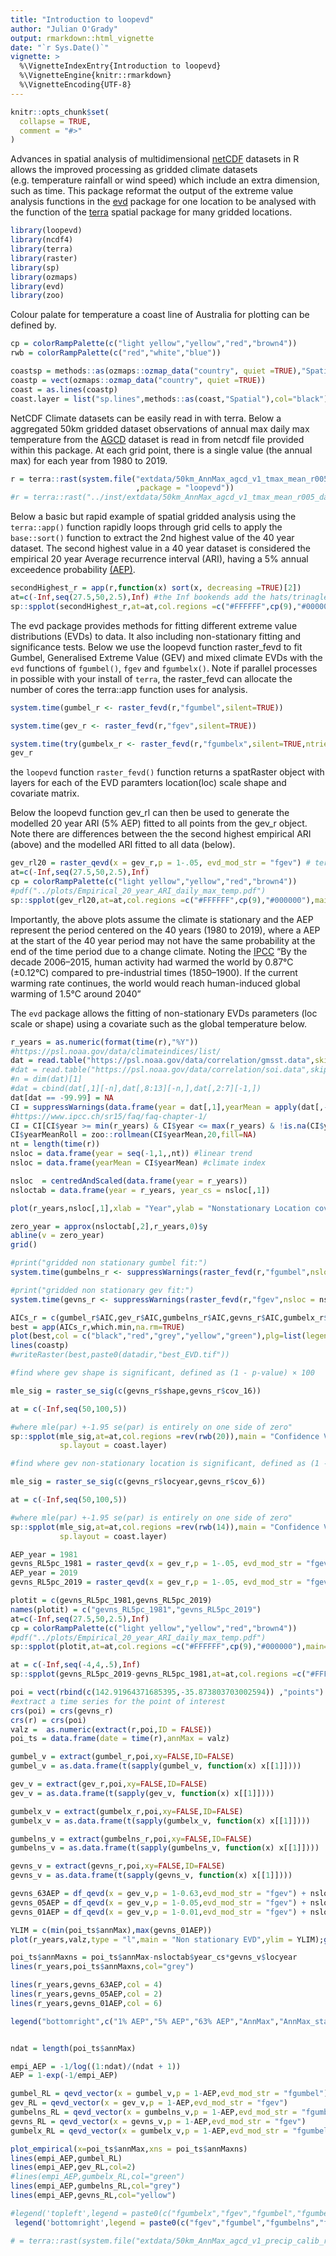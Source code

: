 ```yaml
---
title: "Introduction to loopevd"
author: "Julian O'Grady"
output: rmarkdown::html_vignette
date: "`r Sys.Date()`"
vignette: >
  %\VignetteIndexEntry{Introduction to loopevd}
  %\VignetteEngine{knitr::rmarkdown}
  %\VignetteEncoding{UTF-8}
---
```


```r
knitr::opts_chunk$set(
  collapse = TRUE,
  comment = "#>"
)
```

Advances in spatial analysis of multidimensional [netCDF](https://en.wikipedia.org/wiki/NetCDF) datasets in R allows the improved processing as gridded climate datasets (e.g. temperature rainfall or wind speed) which include an extra dimension, such as time. This package reformat the output of the extreme value analysis functions in the [evd](https://cran.r-project.org/web/packages/evd/index.html) package for one location to be analysed with the function of the [terra](https://github.com/rspatial/terra) spatial package for many gridded locations. 


```r
library(loopevd)
library(ncdf4)      
library(terra)
library(raster)
library(sp)
library(ozmaps)
library(evd)
library(zoo)

```

Colour palate for temperature a coast line of Australia for plotting can be defined by. 

```r
cp = colorRampPalette(c("light yellow","yellow","red","brown4"))
rwb = colorRampPalette(c("red","white","blue"))

coastsp = methods::as(ozmaps::ozmap_data("country", quiet =TRUE),"Spatial")
coastp = vect(ozmaps::ozmap_data("country", quiet =TRUE))
coast = as.lines(coastp)
coast.layer = list("sp.lines",methods::as(coast,"Spatial"),col="black")
```

NetCDF Climate datasets can be easily read in with terra. Below a aggregated 50km gridded dataset observations of annual max daily max temperature from the [AGCD](https://portal.ga.gov.au/metadata/australian-gridded-climate-data-agcd-v1/maximum-temperature-tmax-mean-daily/agcd-v1-tmax-mean-r005-daily-1928-bom/42bf866f-f135-474f-8b84-1d8e206f51c4) dataset is read in from netcdf file provided within this package. At each grid point, there is a single value (the annual max) for each year from 1980 to 2019. 


```r
r = terra::rast(system.file("extdata/50km_AnnMax_agcd_v1_tmax_mean_r005_daily_1980-2019.nc"
                            ,package = "loopevd"))
#r = terra::rast("../inst/extdata/50km_AnnMax_agcd_v1_tmax_mean_r005_daily_1980-2019.nc")
```

Below a basic but rapid example of spatial gridded analysis using the `terra::app()` function rapidly loops through grid cells to apply the `base::sort()` function to extract the 2nd highest value of the 40 year dataset. The second highest value in a 40 year dataset is considered the empirical 20 year Average recurrence interval (ARI), having a 5% annual exceedence probability [(AEP)](https://tonyladson.wordpress.com/2017/07/04/converting-between-ey-aep-and-ari/). 

```r
secondHighest_r = app(r,function(x) sort(x, decreasing =TRUE)[2])
at=c(-Inf,seq(27.5,50,2.5),Inf) #the Inf bookends add the hats/trinagles to the colour scale plot 
sp::spplot(secondHighest_r,at=at,col.regions =c("#FFFFFF",cp(9),"#000000"),main="2nd highest value in 40 year dataset")
```
The evd package provides methods for fitting different extreme value distributions (EVDs) to data. It also including non-stationary fitting and significance tests. Below we use the loopevd function raster_fevd to fit Gumbel, Generalised Extreme Value (GEV) and mixed climate EVDs with the `evd` functions of `fgumbel()`, `fgev` and `fgumbelx()`. Note if parallel processes in possible with your install of `terra`, the raster_fevd can allocate the number of cores the terra::app function uses for analysis.  

```r

system.time(gumbel_r <- raster_fevd(r,"fgumbel",silent=TRUE))

system.time(gev_r <- raster_fevd(r,"fgev",silent=TRUE))

system.time(try(gumbelx_r <- raster_fevd(r,"fgumbelx",silent=TRUE,ntries = 3),silent=TRUE))
gev_r
```
the `loopevd` function `raster_fevd()` function returns a spatRaster object with layers for each of the EVD paramters location(loc) scale shape and covariate matrix. 

Below the loopevd function gev_rl can then be used to generate the modelled 20 year ARI (5% AEP) fitted to all points from the gev_r object. Note there are differences between the the second highest empirical ARI (above) and the modelled ARI fitted to all data (below).   

```r
gev_rl20 = raster_qevd(x = gev_r,p = 1-.05, evd_mod_str = "fgev") # terra::app(x = gev_r,fun = qevd_vector,p = 1-.05, evd_mod_str = "fgev")
at=c(-Inf,seq(27.5,50,2.5),Inf)
cp = colorRampPalette(c("light yellow","yellow","red","brown4"))
#pdf("../plots/Empirical_20_year_ARI_daily_max_temp.pdf")
sp::spplot(gev_rl20,at=at,col.regions =c("#FFFFFF",cp(9),"#000000"),main="GEV 20 year ARI")
```

Importantly, the above plots assume the climate is stationary and the AEP represent the period centered on the 40 years (1980 to 2019), where a AEP at the start of the 40 year period may not have the same probability at the end of the time period due to a change climate. Noting the [IPCC](https://www.ipcc.ch/sr15/faq/faq-chapter-1/) "By the decade 2006–2015, human activity had warmed the world by 0.87°C (±0.12°C) compared to pre-industrial times (1850–1900). If the current warming rate continues, the world would reach human-induced global warming of 1.5°C around 2040" 

The `evd` package allows the fitting of non-stationary EVDs parameters (loc scale or shape) using a covariate such as the global temperature below. 

```r
r_years = as.numeric(format(time(r),"%Y"))
#https://psl.noaa.gov/data/climateindices/list/
dat = read.table("https://psl.noaa.gov/data/correlation/gmsst.data",skip=1,fill = TRUE,header = FALSE)
#dat = read.table("https://psl.noaa.gov/data/correlation/soi.data",skip=1,fill = TRUE,header = FALSE)
#n = dim(dat)[1]
#dat = cbind(dat[,1][-n],dat[,8:13][-n,],dat[,2:7][-1,]) 
dat[dat == -99.99] = NA
CI = suppressWarnings(data.frame(year = dat[,1],yearMean = apply(dat[,-1],MARGIN = 1,FUN = function(x) mean(as.numeric(x),na.rm=TRUE))))
#https://www.ipcc.ch/sr15/faq/faq-chapter-1/ 
CI = CI[CI$year >= min(r_years) & CI$year <= max(r_years) & !is.na(CI$year),]
CI$yearMeanRoll = zoo::rollmean(CI$yearMean,20,fill=NA)
nt = length(time(r))
nsloc = data.frame(year = seq(-1,1,,nt)) #linear trend
nsloc = data.frame(yearMean = CI$yearMean) #climate index

nsloc  = centredAndScaled(data.frame(year = r_years))
nsloctab = data.frame(year = r_years, year_cs = nsloc[,1])

plot(r_years,nsloc[,1],xlab = "Year",ylab = "Nonstationary Location covariate")

zero_year = approx(nsloctab[,2],r_years,0)$y
abline(v = zero_year)
grid()

#print("gridded non stationary gumbel fit:")
system.time(gumbelns_r <- suppressWarnings(raster_fevd(r,"fgumbel",nsloc = nsloc)))

#print("gridded non stationary gev fit:")
system.time(gevns_r <- suppressWarnings(raster_fevd(r,"fgev",nsloc = nsloc,ntries = 3)))

```


```r
AICs_r = c(gumbel_r$AIC,gev_r$AIC,gumbelns_r$AIC,gevns_r$AIC,gumbelx_r$AIC) 
best = app(AICs_r,which.min,na.rm=TRUE)
plot(best,col = c("black","red","grey","yellow","green"),plg=list(legend=c("gumbel", "gev", "gumbel_ns","gev_ns","gumbelx")),main = "Which EVD is best (lowest AIC)")
lines(coastp)
#writeRaster(best,paste0(datadir,"best_EVD.tif"))
```

```r
#find where gev shape is significant, defined as (1 - p-value) × 100

mle_sig = raster_se_sig(c(gevns_r$shape,gevns_r$cov_16))

at = c(-Inf,seq(50,100,5))

#where mle(par) +-1.95 se(par) is entirely on one side of zero"
sp::spplot(mle_sig,at=at,col.regions =rev(rwb(20)),main = "Confidence Value For a non-stationary GEV shape parameter",
           sp.layout = coast.layer)

```
```r
#find where gev non-stationary location is significant, defined as (1 - p-value) × 100

mle_sig = raster_se_sig(c(gevns_r$locyear,gevns_r$cov_6))

at = c(-Inf,seq(50,100,5))

#where mle(par) +-1.95 se(par) is entirely on one side of zero"
sp::spplot(mle_sig,at=at,col.regions =rev(rwb(14)),main = "Confidence Value For a non-stationary  location parameter",
           sp.layout = coast.layer)

```


```r
AEP_year = 1981
gevns_RL5pc_1981 = raster_qevd(x = gev_r,p = 1-.05, evd_mod_str = "fgev") + nsloctab$year_cs[nsloctab$year==AEP_year]*gevns_r$locyear
AEP_year = 2019
gevns_RL5pc_2019 = raster_qevd(x = gev_r,p = 1-.05, evd_mod_str = "fgev") + nsloctab$year_cs[nsloctab$year==AEP_year]*gevns_r$locyear

plotit = c(gevns_RL5pc_1981,gevns_RL5pc_2019)
names(plotit) = c("gevns_RL5pc_1981","gevns_RL5pc_2019")
at=c(-Inf,seq(27.5,50,2.5),Inf)
cp = colorRampPalette(c("light yellow","yellow","red","brown4"))
#pdf("../plots/Empirical_20_year_ARI_daily_max_temp.pdf")
sp::spplot(plotit,at=at,col.regions =c("#FFFFFF",cp(9),"#000000"),main=paste0("GEV_ns 5% AEP for the years 1981 and 2019"))
```


```r
at = c(-Inf,seq(-4,4,.5),Inf)
sp::spplot(gevns_RL5pc_2019-gevns_RL5pc_1981,at=at,col.regions =c("#FFFFFF",rev(rwb(17)),"#000000"),main=paste0("Non-stationary change in 5% AEP GEV extremes 1981 to 2019"))
```

```r
poi = vect(rbind(c(142.91964371685395,-35.873803703002594)) ,"points")
#extract a time series for the point of interest
crs(poi) = crs(gevns_r)
crs(r) = crs(poi)
valz =  as.numeric(extract(r,poi,ID = FALSE))
poi_ts = data.frame(date = time(r),annMax = valz)

gumbel_v = extract(gumbel_r,poi,xy=FALSE,ID=FALSE)
gumbel_v = as.data.frame(t(sapply(gumbel_v, function(x) x[[1]])))

gev_v = extract(gev_r,poi,xy=FALSE,ID=FALSE)
gev_v = as.data.frame(t(sapply(gev_v, function(x) x[[1]])))

gumbelx_v = extract(gumbelx_r,poi,xy=FALSE,ID=FALSE)
gumbelx_v = as.data.frame(t(sapply(gumbelx_v, function(x) x[[1]])))

gumbelns_v = extract(gumbelns_r,poi,xy=FALSE,ID=FALSE)
gumbelns_v = as.data.frame(t(sapply(gumbelns_v, function(x) x[[1]])))

gevns_v = extract(gevns_r,poi,xy=FALSE,ID=FALSE)
gevns_v = as.data.frame(t(sapply(gevns_v, function(x) x[[1]])))

gevns_63AEP = df_qevd(x = gev_v,p = 1-0.63,evd_mod_str = "fgev") + nsloctab$year_cs*gevns_v$locyear
gevns_05AEP = df_qevd(x = gev_v,p = 1-0.05,evd_mod_str = "fgev") + nsloctab$year_cs*gevns_v$locyear
gevns_01AEP = df_qevd(x = gev_v,p = 1-0.01,evd_mod_str = "fgev") + nsloctab$year_cs*gevns_v$locyear

YLIM = c(min(poi_ts$annMax),max(gevns_01AEP))
plot(r_years,valz,type = "l",main = "Non stationary EVD",ylim = YLIM);grid()

poi_ts$annMaxns = poi_ts$annMax-nsloctab$year_cs*gevns_v$locyear
lines(r_years,poi_ts$annMaxns,col="grey")

lines(r_years,gevns_63AEP,col = 4)
lines(r_years,gevns_05AEP,col = 2)
lines(r_years,gevns_01AEP,col = 6)

legend("bottomright",c("1% AEP","5% AEP","63% AEP","AnnMax","AnnMax_stat"),col = c(6,2,4,1,"grey"),lty=1,ncol = 2)



```


```r
ndat = length(poi_ts$annMax)

empi_AEP = -1/log((1:ndat)/(ndat + 1))
AEP = 1-exp(-1/empi_AEP)

gumbel_RL = qevd_vector(x = gumbel_v,p = 1-AEP,evd_mod_str = "fgumbel")
gev_RL = qevd_vector(x = gev_v,p = 1-AEP,evd_mod_str = "fgev")
gumbelns_RL = qevd_vector(x = gumbelns_v,p = 1-AEP,evd_mod_str = "fgumbel")
gevns_RL = qevd_vector(x = gevns_v,p = 1-AEP,evd_mod_str = "fgev")
gumbelx_RL = qevd_vector(x = gumbelx_v,p = 1-AEP,evd_mod_str = "fgumbelx",interval = c(0,20))

plot_empirical(x=poi_ts$annMax,xns = poi_ts$annMaxns)
lines(empi_AEP,gumbel_RL)
lines(empi_AEP,gev_RL,col=2)
#lines(empi_AEP,gumbelx_RL,col="green")
lines(empi_AEP,gumbelns_RL,col="grey")
lines(empi_AEP,gevns_RL,col="yellow")

#legend('topleft',legend = paste0(c("fgumbelx","fgev","fgumbel","fgumbelns"),rep(" AIC = ",4),round(as.numeric(c(rev(gumbelx)[1],rev(gev)[1],rev(gumbel)[1],rev(gumbelns)[1])),1)),col = c(4,2,1,"grey"),lty = 1)
 legend('bottomright',legend = paste0(c("fgev","fgumbel","fgumbelns","fgevns"),rep(" AIC = ",4),round(as.numeric(c(rev(gev_v)[1],rev(gumbel_v)[1],rev(gumbelns_v)[1],rev(gevns_v)[1])),1)),col = c(2,1,"grey","yellow"),lty = 1)

```



```r
# = terra::rast(system.file("extdata/50km_AnnMax_agcd_v1_precip_calib_r005_daily_1980-2019.nc",package = "loopevd"))

```



